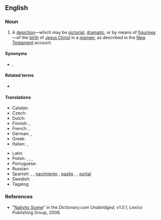 ==English==
{{wikipedia}}

===Noun===
{{en-noun}}

# {{lb|en|Christianity}} A [[depiction]]—which may be [[pictorial]], [[dramatic]], or by means of [[figurine]]s—of the [[birth]] of [[Jesus Christ]] in a [[manger]], as described in the [[New Testament]] account.

====Synonyms====
* {{l|en|crèche}}, {{l|en|creche}}

====Related terms====
* {{l|en|nativity play}}

====Translations====
{{trans-top|nativity scene}}
* Catalan: {{t+|ca|pessebre}}
* Czech: {{t+|cs|betlém}} {{qualifier|model}}
* Dutch: {{t+|nl|kerststal}}
* Finnish: {{t+|fi|jouluseimi}}, {{t+|fi|seimi}}
* French: {{t|fr|Crèche de Noël}}, {{t+|fr|crèche}}
* German: {{t+|de|Weihnachtskrippe|f}}, {{t+|de|Krippe|f}}
* Greek: {{t+|el|φάτνη|f}}
* Italian: {{t+|it|presepe|m}}, {{t+|it|presepio|m}}
{{trans-mid}}
* Latin: {{t+|la|praesepe}}
* Polish: {{t+|pl|betlejka|f}}, {{t+|pl|szopka|f}}, {{t+|pl|stajenka|f}}, {{t+|pl|żłóbek|m}}
* Portuguese: {{t+|pt|presépio}}
* Russian: {{t|ru|рожде́ственский верте́п|m}}
* Spanish: {{t+|es|belén|m}}, {{qualifier|Spain}}, [[nacimiento]] {{g|m}} {{qualifier|El Salvador|Chile|Guatemala|Honduras|Mexico|Nicaragua|Panama|Peru|Venezuela}}, [[pasito]] {{g|m}} {{qualifier|Costa Rica}}, {{t+|es|pesebre|m}} {{qualifier|Argentina|Bolivia|Chile|Colombia|Ecuador|Paraguay|Uruguay|Venezuela}}, [[portal]] {{g|m}} {{qualifier|Costa Rica}}
* Swedish: {{t|sv|julkrubba|c}}
* Tagalog: {{t|tl|belen}}
{{trans-bottom}}

===References===
* "[http://dictionary.reference.com/search?r=2&q=Nativity%20Scene Nativity Scene]" in the ''Dictionary.com Unabridged, v1.0.1'', Lexico Publishing Group, 2006.